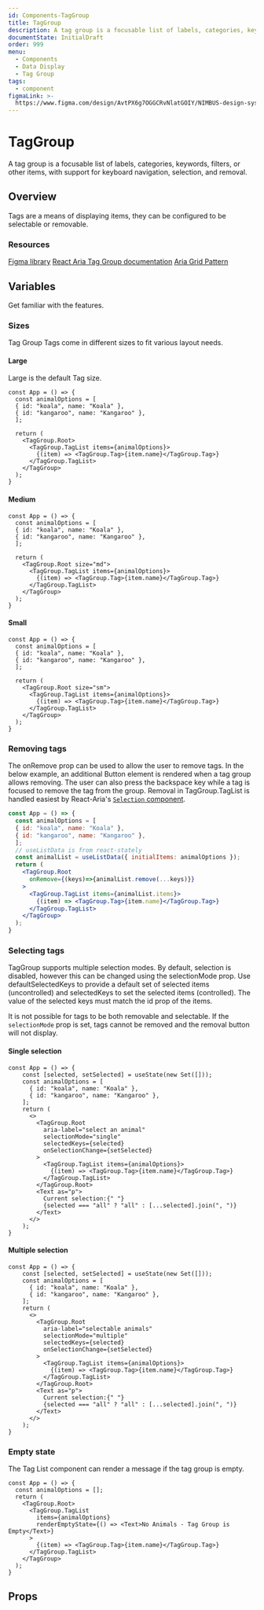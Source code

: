```yaml
---
id: Components-TagGroup
title: TagGroup
description: A tag group is a focusable list of labels, categories, keywords, filters, or other items, with support for keyboard navigation, selection, and removal.
documentState: InitialDraft
order: 999
menu:
  - Components
  - Data Display
  - Tag Group
tags:
  - component
figmaLink: >-
  https://www.figma.com/design/AvtPX6g7OGGCRvNlatGOIY/NIMBUS-design-system?node-id=4292-25466
---
```


# TagGroup

A tag group is a focusable list of labels, categories, keywords, filters, or other items, with support for keyboard navigation, selection, and removal.

## Overview

Tags are a means of displaying items, they can be configured to be selectable or removable.

### Resources

[Figma library](https://www.figma.com/design/AvtPX6g7OGGCRvNlatGOIY/NIMBUS-design-system?node-id=4292-25466)
[React Aria Tag Group documentation](https://react-spectrum.adobe.com/react-aria/TagGroup.html)
[Aria Grid Pattern](https://www.w3.org/WAI/ARIA/apg/patterns/grid/)

## Variables

Get familiar with the features.

### Sizes

Tag Group Tags come in different sizes to fit various layout needs.

#### Large

Large is the default Tag size. 

```jsx-live
const App = () => {
  const animalOptions = [
  { id: "koala", name: "Koala" },
  { id: "kangaroo", name: "Kangaroo" },
  ];

  return (
    <TagGroup.Root>
      <TagGroup.TagList items={animalOptions}>
        {(item) => <TagGroup.Tag>{item.name}</TagGroup.Tag>}
      </TagGroup.TagList>
    </TagGroup>
  );
}
```

#### Medium

```jsx-live
const App = () => {
  const animalOptions = [
  { id: "koala", name: "Koala" },
  { id: "kangaroo", name: "Kangaroo" },
  ];

  return (
    <TagGroup.Root size="md">
      <TagGroup.TagList items={animalOptions}>
        {(item) => <TagGroup.Tag>{item.name}</TagGroup.Tag>}
      </TagGroup.TagList>
    </TagGroup>
  );
}
```

#### Small

```jsx-live
const App = () => {
  const animalOptions = [
  { id: "koala", name: "Koala" },
  { id: "kangaroo", name: "Kangaroo" },
  ];

  return (
    <TagGroup.Root size="sm">
      <TagGroup.TagList items={animalOptions}>
        {(item) => <TagGroup.Tag>{item.name}</TagGroup.Tag>}
      </TagGroup.TagList>
    </TagGroup>
  );
}
```

### Removing tags

The onRemove prop can be used to allow the user to remove tags. In the below example, an additional Button element is rendered when a tag group allows removing. The user can also press the backspace key while a tag is focused to remove the tag from the group. 
Removal in TagGroup.TagList is handled easiest by React-Aria's [`Selection` component](https://react-spectrum.adobe.com/react-aria/selection.html).

```jsx
const App = () => {
  const animalOptions = [
  { id: "koala", name: "Koala" },
  { id: "kangaroo", name: "Kangaroo" },
  ];
  // useListData is from react-stately
  const animalList = useListData({ initialItems: animalOptions });
  return (
    <TagGroup.Root 
      onRemove={(keys)=>{animalList.remove(...keys)}}
    >
      <TagGroup.TagList items={animalList.items}>
        {(item) => <TagGroup.Tag>{item.name}</TagGroup.Tag>}
      </TagGroup.TagList>
    </TagGroup>
  );
}
```

### Selecting tags

TagGroup supports multiple selection modes. By default, selection is disabled, however this can be changed using the selectionMode prop. Use defaultSelectedKeys to provide a default set of selected items (uncontrolled) and selectedKeys to set the selected items (controlled). The value of the selected keys must match the id prop of the items.

It is not possible for tags to be both removable and selectable.  If the `selectionMode` prop is set, tags cannot be removed and the removal button will not display.

#### Single selection
```jsx-live
const App = () => {
    const [selected, setSelected] = useState(new Set([]));
    const animalOptions = [
      { id: "koala", name: "Koala" },
      { id: "kangaroo", name: "Kangaroo" },
    ];
    return (
      <>
        <TagGroup.Root
          aria-label="select an animal"
          selectionMode="single"
          selectedKeys={selected}
          onSelectionChange={setSelected}
        >
          <TagGroup.TagList items={animalOptions}>
            {(item) => <TagGroup.Tag>{item.name}</TagGroup.Tag>}
          </TagGroup.TagList>
        </TagGroup.Root>
        <Text as="p">
          Current selection:{" "}
          {selected === "all" ? "all" : [...selected].join(", ")}
        </Text>
      </>
    );
}
```


#### Multiple selection
```jsx-live
const App = () => {
    const [selected, setSelected] = useState(new Set([]));
    const animalOptions = [
      { id: "koala", name: "Koala" },
      { id: "kangaroo", name: "Kangaroo" },
    ];
    return (
      <>
        <TagGroup.Root
          aria-label="selectable animals"
          selectionMode="multiple"
          selectedKeys={selected}
          onSelectionChange={setSelected}
        >
          <TagGroup.TagList items={animalOptions}>
            {(item) => <TagGroup.Tag>{item.name}</TagGroup.Tag>}
          </TagGroup.TagList>
        </TagGroup.Root>
        <Text as="p">
          Current selection:{" "}
          {selected === "all" ? "all" : [...selected].join(", ")}
        </Text>
      </>
    );
}
```
### Empty state

The Tag List component can render a message if the tag group is empty.

```jsx-live
const App = () => {
  const animalOptions = [];
  return (
    <TagGroup.Root>
      <TagGroup.TagList 
        items={animalOptions}
        renderEmptyState={() => <Text>No Animals - Tag Group is Empty</Text>}
      >
        {(item) => <TagGroup.Tag>{item.name}</TagGroup.Tag>}
      </TagGroup.TagList>
    </TagGroup>
  );
}
```

## Props

<PropsTable id="TagGroup" />
